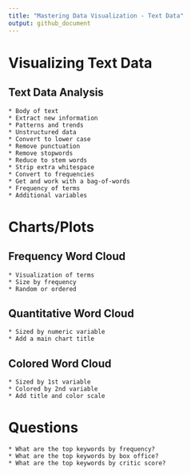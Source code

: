 ```yaml
---
title: "Mastering Data Visualization - Text Data"
output: github_document
---
```


# Visualizing Text Data

## Text Data Analysis

    * Body of text
    * Extract new information
    * Patterns and trends
    * Unstructured data
    * Convert to lower case
    * Remove punctuation
    * Remove stopwords
    * Reduce to stem words
    * Strip extra whitespace
    * Convert to frequencies
    * Get and work with a bag-of-words 
    * Frequency of terms
    * Additional variables

# Charts/Plots

## Frequency Word Cloud

    * Visualization of terms
    * Size by frequency
    * Random or ordered
    
## Quantitative Word Cloud

    * Sized by numeric variable
    * Add a main chart title
    
## Colored Word Cloud

    * Sized by 1st variable
    * Colored by 2nd variable
    * Add title and color scale

# Questions

    * What are the top keywords by frequency?
    * What are the top keywords by box office?
    * What are the top keywords by critic score?